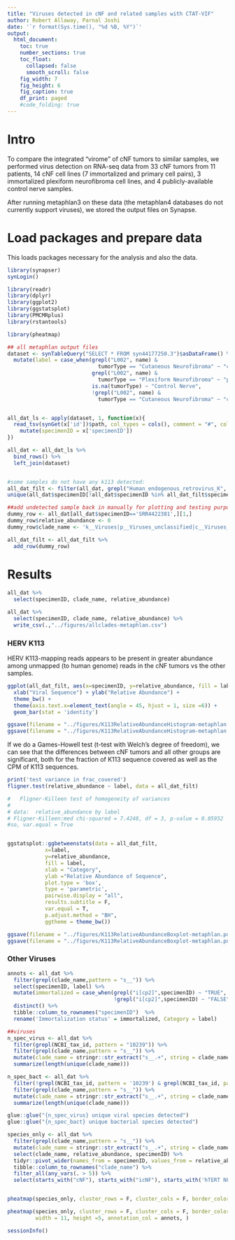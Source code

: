 ```yaml
---
title: "Viruses detected in cNF and related samples with CTAT-VIF"
author: Robert Allaway, Parnal Joshi
date: '`r format(Sys.time(), "%d %B, %Y")`'
output: 
  html_document:
    toc: true
    number_sections: true
    toc_float:
      collapsed: false
      smooth_scroll: false
    fig_width: 7
    fig_height: 6
    fig_caption: true
    df_print: paged 
    #code_folding: true 
---
```


# Intro

To compare the integrated "virome" of cNF tumors to similar samples, we performed virus detection on RNA-seq data from 33 cNF tumors from 11 patients, 14 cNF cell lines (7 immortalized and primary cell pairs), 3 immortalized plexiform neurofibroma cell lines, and 4 publicly-available control nerve samples. 

After running metaphlan3 on these data (the metaphlan4 databases do not currently support viruses), we stored the output files on Synapse. 

# Load packages and prepare data

This loads packages necessary for the analysis and also the data. 

```r
library(synapser)
synLogin()

library(readr)
library(dplyr)
library(ggplot2)
library(ggstatsplot)
library(PMCMRplus)
library(rstantools)

library(pheatmap)

## all metaphlan output files
dataset <- synTableQuery("SELECT * FROM syn44177250.3")$asDataFrame() %>% 
  mutate(label = case_when(grepl("L002", name) & 
                             tumorType == "Cutaneous Neurofibroma" ~ "cNF Cell Line",
                           grepl("L002", name) & 
                             tumorType == "Plexiform Neurofibroma" ~ "pNF Cell Line",
                           is.na(tumorType) ~ "Control Nerve",
                           !grepl("L002", name) & 
                             tumorType == "Cutaneous Neurofibroma" ~ "cNF Tumor"))


all_dat_ls <- apply(dataset, 1, function(x){
  read_tsv(synGet(x['id'])$path, col_types = cols(), comment = "#", col_names = c("clade_name", "NCBI_tax_id",	"relative_abundance", 'other_species')) %>% 
    mutate(specimenID = x['specimenID'])
}) 

all_dat <- all_dat_ls %>% 
  bind_rows() %>% 
  left_join(dataset)


#some samples do not have any k113 detected: 
all_dat_filt <- filter(all_dat, grepl("Human_endogenous_retrovirus_K", clade_name)) 
unique(all_dat$specimenID[!all_dat$specimenID %in% all_dat_filt$specimenID])

##add undetected sample back in manually for plotting and testing purposes
dummy_row <- all_dat[all_dat$specimenID=='SRR4422381',][1,]
dummy_row$relative_abundance <- 0
dummy_row$clade_name <- 'k__Viruses|p__Viruses_unclassified|c__Viruses_unclassified|o__Ortervirales|f__Retroviridae|g__Retroviridae_unclassified|s__Human_endogenous_retrovirus_K'

all_dat_filt <- all_dat_filt %>% 
  add_row(dummy_row)
```

# Results


```r

all_dat %>% 
  select(specimenID, clade_name, relative_abundance) 

all_dat %>% 
  select(specimenID, clade_name, relative_abundance) %>% 
  write_csv(.,"../figures/allclades-metaphlan.csv")


```

### HERV K113 

HERV K113-mapping reads appears to be present in greater abundance among unmapped (to human genome) reads in the cNF tumors vs the other samples. 

```r


ggplot(all_dat_filt, aes(x=specimenID, y=relative_abundance, fill = label)) + 
  xlab("Viral Sequence") + ylab("Relative Abundance") + 
  theme_bw() +
  theme(axis.text.x=element_text(angle = 45, hjust = 1, size =6)) + 
  geom_bar(stat = 'identity')

ggsave(filename = "../figures/K113RelativeAbundanceHistogram-metaphlan.pdf", width = 8, height = 5)
ggsave(filename = "../figures/K113RelativeAbundanceHistogram-metaphlan.png", width = 8, height = 5)

```

If we do a Games-Howell test (t-test with Welch's degree of freedom), we can see that the differences between cNF tumors and all other groups are significant, both for the fraction of K113 sequence covered as well as the CPM of K113 sequences. 

```r

print('test variance in frac_covered')
fligner.test(relative_abundance ~ label, data = all_dat_filt)

# 	Fligner-Killeen test of homogeneity of variances
# 
# data:  relative_abundance by label
# Fligner-Killeen:med chi-squared = 7.4248, df = 3, p-value = 0.05952
#so, var.equal = True


ggstatsplot::ggbetweenstats(data = all_dat_filt,
            x=label, 
            y=relative_abundance, 
            fill = label,
            xlab = "Category",
            ylab ="Relative Abundance of Sequence",
            plot.type = 'box',
            type = 'parametric',
            pairwise.display = "all",
            results.subtitle = F,
            var.equal = T,
            p.adjust.method = "BH",
            ggtheme = theme_bw()) 

ggsave(filename = "../figures/K113RelativeAbundanceBoxplot-metaphlan.pdf", width = 8, height = 6)
ggsave(filename = "../figures/K113RelativeAbundanceBoxplot-metaphlan.png", width = 8, height = 6)


```


### Other Viruses 

```r
annots <- all_dat %>%  
  filter(grepl(clade_name,pattern = "s__")) %>% 
  select(specimenID, label) %>% 
  mutate(immortalized = case_when(grepl("i[cp2]",specimenID) ~ "TRUE",
                                  !grepl("i[cp2]",specimenID) ~ "FALSE")) %>% 
  distinct() %>% 
  tibble::column_to_rownames("specimenID")  %>% 
  rename('Immortalization status' = immortalized, Category = label)

##viruses
n_spec_virus <- all_dat %>%  
  filter(grepl(NCBI_tax_id, pattern = "10239")) %>% 
  filter(grepl(clade_name,pattern = "s__")) %>% 
  mutate(clade_name = stringr::str_extract("s__.+", string = clade_name)) %>% 
  summarize(length(unique(clade_name)))

n_spec_bact <- all_dat %>%  
  filter(!grepl(NCBI_tax_id, pattern = '10239') & grepl(NCBI_tax_id, pattern = '2')) %>% 
  filter(grepl(clade_name,pattern = "s__")) %>% 
  mutate(clade_name = stringr::str_extract("s__.+", string = clade_name)) %>% 
  summarize(length(unique(clade_name)))

glue::glue("{n_spec_virus} unique viral species detected")
glue::glue("{n_spec_bact} unique bacterial species detected")

species_only <- all_dat %>%  
  filter(grepl(clade_name,pattern = "s__")) %>% 
  mutate(clade_name = stringr::str_extract("s__.+", string = clade_name)) %>% 
  select(clade_name, relative_abundance, specimenID) %>% 
  tidyr::pivot_wider(names_from = specimenID, values_from = relative_abundance) %>% 
  tibble::column_to_rownames("clade_name") %>% 
  filter_all(any_vars(. > 5)) %>% 
  select(starts_with("cNF"), starts_with("icNF"), starts_with('hTERT NF1 ipN'), starts_with("SRR"),starts_with("patient"))


pheatmap(species_only, cluster_rows = F, cluster_cols = F, border_color = NA, annotation_col = annots, fontsize = 5)

pheatmap(species_only, cluster_rows = F, cluster_cols = F, border_color = NA, filename = '../figures/all-species-heatmap-metaphlan.png',
         width = 11, height =5, annotation_col = annots, )

```



```r
sessionInfo()
```

